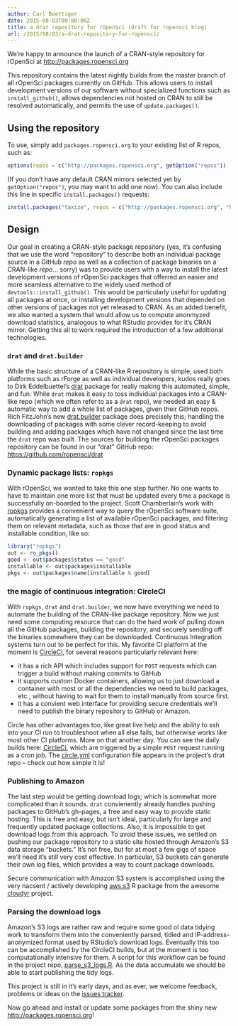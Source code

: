 ```yaml
---
author: Carl Boettiger
date: 2015-08-03T00:00:00Z
title: a drat repository for rOpenSci (draft for ropensci blog)
url: /2015/08/03/a-drat-repository-for-ropensci/
---
```


We're happy to announce the launch of a CRAN-style repository for rOpenSci at [http://packages.ropensci.org](http://packages.ropensci.org)

This repository contains the latest nightly builds from the master branch of all rOpenSci packages currently on GitHub. This allows users to install development versions of our software without specialized functions such as `install_github()`, allows
dependencies not hosted on CRAN to still be resolved automatically, and permits the use of `update.packages()`. 


## Using the repository

To use, simply add
`packages.ropensci.org` to your existing list of R repos, such as:

```r
options(repos = c("http://packages.ropensci.org", getOption("repos"))
```

(If you don't have any default CRAN mirrors selected yet by `getOption("repos")`, you may want to add one now). You can also include this line in specific `install.packages()` requests:

```r
install.packages("taxize", repos = c("http://packages.ropensci.org", "http://cran.rstudio.com"))
```

## Design

Our goal in creating a CRAN-style package repository (yes, it's confusing that we use the word "repository" to describe both an individual package source in a GitHub _repo_ as well as a collection of package binaries on a CRAN-like _repo_... sorry) was to provide users with a way to install the latest development versions of rOpenSci packages that offerred an easier and more seamless alternative to the widely used method of `devtools::install_github()`.  This would be particularly useful for updating all packages at once, or installing development versions that depended on other versions of packages not yet released to CRAN. As an added benefit, we also wanted a system that would allow us to compute anonmyzed download statistics, analogous to what RStudio provides for it's CRAN mirror.  Getting this all to work required the introduction of a few additional technologies.


### `drat` and `drat.builder`

While the basic structure of a CRAN-like R repository is simple, used both platforms such as rForge as well as individual developers, kudos really goes to Dirk Eddelbuettel's [drat](https://github.com/eddelbuettel/drat) package for really making this automated, simple, and fun.  While `drat` makes it easy to toss individual packages into a CRAN-like repo (which we often refer to as a `drat` repo), we needed an easy & automatic way to add a whole list of packages, given their GitHub repos.  Rich FitzJohn's new [drat.builder](https://github.com/richfitz/drat.builder) package does precisely this; handling the downloading of packages with some clever record-keeping to avoid building and adding packages which have not changed since the last time the `drat` repo was built.  The sources for building the rOpenSci packages repository can be found in our "drat" GitHub repo: [https://github.com/ropensci/drat](https://github.com/ropensci/drat)


### Dynamic package lists: `ropkgs`

With rOpenSci, we wanted to take this one step further.  No one wants to have to maintain one more list that must be updated every time a package is successfully on-boarded to the project.  Scott Chamberlain's work with [ropkgs](https://github.com/ropensci/ropkgs) provides a convenient way to query the rOpenSci software suite, automatically generating a list of available rOpenSci packages, and filtering them on relevant metadata, such as those that are in good status and installable condition, like so:

```r
library("ropkgs")
out <- ro_pkgs()
good <- out$packages$status == "good"
installable <- out$packages$installable
pkgs <- out$packages$name[installable & good]

```

### the magic of continuous integration: CircleCI

With `ropkgs`, `drat` and `drat.builder`, we now have everything we need to automate the building of the CRAN-like package repository.  Now we just need some computing resource that can do the hard work of pulling down all the GitHub packages, building the repository, and securely sending off the binaries somewhere they can be downloaded.  Continuous Integration systems turn out to be perfect for this.  My favorite CI platform at the moment is [CircleCi](https://circleci.com), for several reasons particularly relevant here:


- it has a rich API which includes support for `POST` requests which can trigger a build without making commits to GitHub
- it supports custom Docker containers, allowing us to just download a container with most or all the dependencies we need to build packages, etc., without having to wait for them to install manually from source first.
- it has a convient web interface for providing secure credentials we'll need to publish the binary repository to GitHub or Amazon.

Circle has other advantages too, like great live help and the ability to ssh into your CI run to troubleshoot when all else fails, but otherwise works like most other CI platforms.  More on that another day. You can see the daily builds here: [CircleCi](https://circleci.com/gh/ropensci/drat/tree/gh-pages), which are triggered by a simple `POST` request running as a cron job.  The [circle.yml](https://github.com/ropensci/drat/blob/gh-pages/circle.yml) configuration file appears in the project's drat repo -- check out how simple it is! 

### Publishing to Amazon

The last step would be getting download logs; which is somewhat more complicated than it sounds.  `drat` convienently already handles pushing packages to GitHub's gh-pages, a free and easy way to provide static hosting.  This is free and easy, but isn't ideal, particularly for large and frequently updated package collections.  Also, it is impossible to get download logs from this approach. To avoid these issues, we settled on pushing our package repository to a static site hosted through Amazon's S3 data storage "buckets."  It's not free, but for at most a few gigs of space we'll need it's still very cost effective.  In particular, S3 buckets can generate their own log files, which provides a way to count package downloads.
 
Secure communication with Amazon S3 system is accomplished using the very nacsent / actively developing [aws.s3](https://github.com/cloudyr/aws.s3) R package from the awesome [cloudyr](https://cloudyr.github.io/) project.   
 

### Parsing the download logs

Amazon's S3 logs are rather raw and require some good ol data tidying work to transform them into the conveniently parsed, tidied and IP-address-anonymized format used by RStudio's download logs.  Eventually this too can be accomplished by the CircleCI builds, but at the moment is too computationally intensive for them.  A script for this workflow can be found in the project repo, [parse_s3_logs.R](https://github.com/ropensci/drat/blob/gh-pages/parse_s3_logs.R).  As the data accumulate we should be able to start publishing the tidy logs.  

This project is still in it's early days, and as ever, we welcome feedback, problems or ideas on the [issues tracker](https://github.com/ropensci/drat/issues).

Now go ahead and install or update some packages from the shiny new [http://packages.ropensci.org](http://packages.ropensci.org)!

